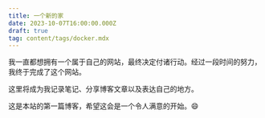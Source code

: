 ```yaml
---
title: 一个新的家
date: 2023-10-07T16:00:00.000Z
draft: true
tag: content/tags/docker.mdx
---
```


我一直都想拥有一个属于自己的网站，最终决定付诸行动。经过一段时间的努力，我终于完成了这个网站。

这里将成为我记录笔记、分享博客文章以及表达自己的地方。

这是本站的第一篇博客，希望这会是一个令人满意的开始。😄
